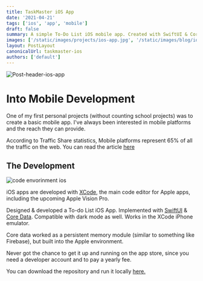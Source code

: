 ```yaml
---
title: TaskMaster iOS App
date: '2021-04-21'
tags: ['ios', 'app', 'mobile']
draft: false
summary: A simple To-Do List iOS mobile app. Created with SwiftUI & Core Data.
images: ['/static/images/projects/ios-app.jpg', '/static/images/blog/ios-app.png']
layout: PostLayout
canonicalUrl: taskmaster-ios
authors: ['default']
---
```


![Post-header-ios-app](/static/images/projects/ios-app.jpg)

# Into Mobile Development

One of my first personal projects (without counting school projects) was to create a basic mobile app. I've always been interested in mobile platforms and the reach they can provide.

According to Traffic Share statistics, Mobile platforms represent 65% of all the traffic on the web. You can read the article [here](https://www.similarweb.com/platforms/)

## The Development

![code envorinment ios](/static/images/blog/ios-app.png)

iOS apps are developed with [XCode](https://developer.apple.com/xcode/), the main code editor for Apple apps, including the upcoming Apple Vision Pro.

Designed & developed a To-do List iOS App. Implemented with [SwiftUI](https://developer.apple.com/xcode/swiftui/) & [Core Data](https://developer.apple.com/documentation/coredata). Compatible with dark mode as well. Works in the XCode iPhone emulator.

Core data worked as a persistent memory module (similar to something like Firebase), but built into the Apple environment.

Never got the chance to get it up and running on the app store, since you need a developer account and to pay a yearly fee.

You can download the repository and run it locally [here.](https://github.com/JPerez00/Taskmaster-A-simple-Todo-List-iOS-App)
